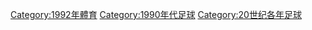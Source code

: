 {{Catnav|頁面分類|...|每年體育|1990年代體育|1992年體育}}
{{Commonscat|1992 in association football}}

[[Category:1992年體育|Category:1992年體育]]
[[Category:1990年代足球|Category:1990年代足球]]
[[Category:20世纪各年足球|Category:20世纪各年足球]]